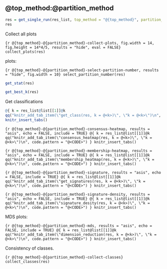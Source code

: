 
## @{top_method}:@{partition_method}

```r
res = get_single_run(res_list, top_method = "@{top_method}", partition_method = "@{partition_method}")
res
```

Collect all plots

```{r @{top_method}-@{partition_method}-collect-plots, fig.width = 14, fig.height = 14*4/5, results = "hide", eval = FALSE}
collect_plots(res)
```

plots:

```{r @{top_method}-@{partition_method}-select-partition-number, results = "hide", fig.width = 10}
select_partition_number(res)
```

```r
get_stat(res)
```


```r
get_best_k(res)
```

Get classifications

```r
@{ k = res_list@list[[1]]@k
qq("knitr_add_tab_item(\"get_class(res, k = @<k>)\", \"k = @<k>\")\n", code.pattern = "@<CODE>") }
knitr_insert_tabs()
```

```{r @{top_method}-@{partition_method}-consensus-heatmap, results = "asis", echo = FALSE, include = TRUE}
@{ k = res_list@list[[1]]@k
qq("knitr_add_tab_item(\"consensus_heatmap(res, k = @<k>)\", \"k = @<k>\")\n", code.pattern = "@<CODE>") }
knitr_insert_tabs()
```

```{r @{top_method}-@{partition_method}-membership-heatmap, results = "asis", echo = FALSE, include = TRUE}
@{ k = res_list@list[[1]]@k
qq("knitr_add_tab_item(\"membership_heatmap(res, k = @<k>)\", \"k = @<k>\")\n", code.pattern = "@<CODE>") }
knitr_insert_tabs()
```


```{r @{top_method}-@{partition_method}-signature, results = "asis", echo = FALSE, include = TRUE}
@{ k = res_list@list[[1]]@k
qq("knitr_add_tab_item(\"get_signatures(res, k = @<k>)\", \"k = @<k>\")\n", code.pattern = "@<CODE>") }
knitr_insert_tabs()
```

```{r @{top_method}-@{partition_method}-signature-density, results = "asis", echo = FALSE, include = TRUE}
@{ k = res_list@list[[1]]@k
qq("knitr_add_tab_item(\"signature_desity(res, k = @<k>)\", \"k = @<k>\")\n", code.pattern = "@<CODE>") }
knitr_insert_tabs()
```

MDS plots:

```{r @{top_method}-@{partition_method}-mds, results = "asis", echo = FALSE, include = TRUE}
@{ k = res_list@list[[1]]@k
qq("knitr_add_tab_item(\"dimension_reduction(res, k = @<k>)\", \"k = @<k>\")\n", code.pattern = "@<CODE>") }
knitr_insert_tabs()
```

Consistency of classes.

```{r @{top_method}-@{partition_method}-collect-classes}
collect_classes(res)
```



